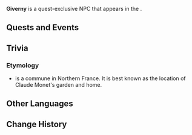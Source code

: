{{Meta
<!-- Remove this template after adding the missing info -->
|missing_NPC_profile  = yes
<!--
|missing_NPC_idle     = yes
|missing_NPC_dialogue = yes
-->
}}
{{Character Infobox
|type             = Quest NPC
|image            = NPC Giverny.png
|realname         = <!-- Optional, if different from in-game name -->
|deceased         = Dissolved during [[Deluge of Wrathful Waters]]
|region           = Fontaine
|location         = Fontaine
|affiliation      = 
|title            = 
|ancestry         = <!-- Clan/family -->
|father           = 
|mother           = 
|spouse           = Bernette
|sibling          = 
|child            = 
|relative         = 
}}
'''Giverny''' is a quest-exclusive NPC that appears in the {{Quest|Meeting Is Also Parting}}.
<!--
==Location==
{{subst:#tag:gallery|
NPC Location {{subst:#titleparts:{{subst:PAGENAME}}}}.png{{subst:!}}{{subst:#titleparts:{{subst:PAGENAME}}}}'s location
NPC Location {{subst:#titleparts:{{subst:PAGENAME}}}} Context.png{{subst:!}}Additional context
}}

==Profile==
<!~~Detailed story/lore information goes here.~~>
''(To be added.)''

===Appearance===
<!~~Keep appearance section short and concise. Limit to 2 paragraphs with 3-4 sentences each.~~>
''(To be added.)''
-->
==Quests and Events==
{{Quests and Events}}
<!--
==Idle Quotes==
{{Dialogue Start}}
: {{DIcon|Idle}} {{Tx}}
:: {{A|VO {{subst:#titleparts:{{subst:PAGENAME}}}} 01.ogg}} "{{Tx}}"
{{Dialogue End}}

==Dialogue==
{{Dialogue Start}}
:'''{{subst:#titleparts:{{subst:PAGENAME}}}}:''' 
:{{DIcon}}
{{Dialogue End}}
<!--
==Event Dialogue==
===Event Name===
{{Dialogue Start}}
:'''{{subst:#titleparts:{{subst:PAGENAME}}}}:'''
{{Dialogue End}}
-->
==Trivia==
===Etymology===
* {{w|Giverny}} is a commune in Northern France. It is best known as the location of Claude Monet's garden and home.

==Other Languages==
{{Other Languages|default_hidden=1
|en      = Giverny
|zhs     = 吉沃尼
|zhs_rm  = Jíwòní
|zht     = 吉沃尼
|zht_rm  = Jíwòní
|ja      = ジヴェルニー
|ja_rm   = Jiverunii
|ko      = 지베르니
|es      = Giverny
|fr      = Giverny
|ru      = Живерни
|th      = Giverny
|vi      = Giverny
|de      = Giverny
|id      = Giverny
|pt      = Giverny
|tr      = Giverny
|it      = Giverny
}}

==Change History==
{{Change History|4.2}}
<!--
==References==
{{Reflist}}
-->